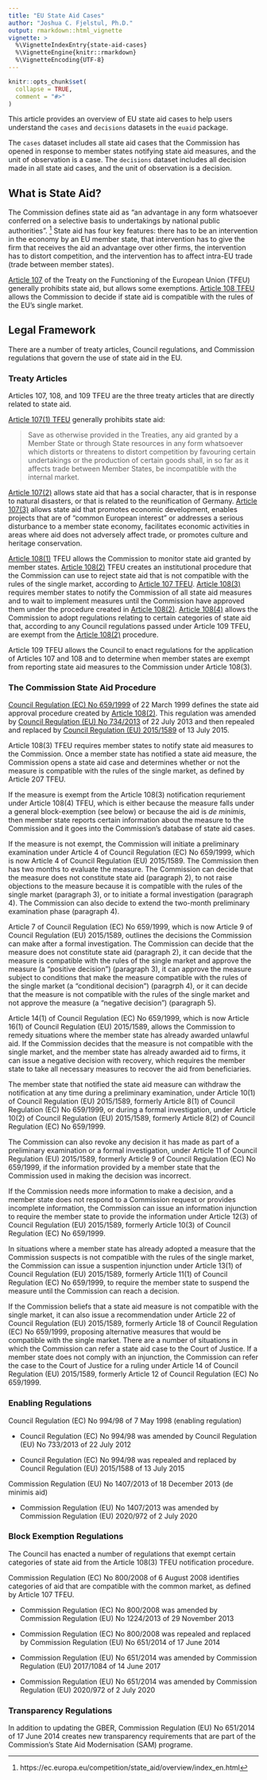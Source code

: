 ```yaml
---
title: "EU State Aid Cases"
author: "Joshua C. Fjelstul, Ph.D."
output: rmarkdown::html_vignette
vignette: >
  %\VignetteIndexEntry{state-aid-cases}
  %\VignetteEngine{knitr::rmarkdown}
  %\VignetteEncoding{UTF-8}
---
```


```r
knitr::opts_chunk$set(
  collapse = TRUE,
  comment = "#>"
)
```

This article provides an overview of EU state aid cases to help users understand the ```cases``` and ```decisions``` datasets in the ```euaid``` package.

The ```cases``` dataset includes all state aid cases that the Commission has opened in response to member states notifying state aid measures, and the unit of observation is a case. The ```decisions``` dataset includes all decision made in all state aid cases, and the unit of observation is a decision. 

## What is State Aid?

The Commission defines state aid as "an advantage in any form whatsoever conferred on a selective basis to undertakings by national public authorities". ^[https://ec.europa.eu/competition/state_aid/overview/index_en.html] State aid has four key features: there has to be an intervention in the economy by an EU member state, that intervention has to give the firm that receives the aid an advantage over other firms, the intervention has to distort competition, and the intervention has to affect intra-EU trade (trade between member states). 

[Article 107](https://eur-lex.europa.eu/legal-content/EN/ALL/?uri=CELEX%3A12008E107) of the Treaty on the Functioning of the European Union (TFEU) generally prohibits state aid, but allows some exemptions. [Article 108 TFEU](https://eur-lex.europa.eu/legal-content/EN/TXT/?qid=1596494907047&uri=CELEX:12008E108) allows the Commission to decide if state aid is compatible with the rules of the EU's single market.

## Legal Framework

There are a number of treaty articles, Council regulations, and Commission regulations that govern the use of state aid in the EU. 

### Treaty Articles

Articles 107, 108, and 109 TFEU are the three treaty articles that are directly related to state aid. 

[Article 107(1) TFEU](https://eur-lex.europa.eu/legal-content/EN/ALL/?uri=CELEX%3A12008E107) generally prohibits state aid: 

> Save as otherwise provided in the Treaties, any aid granted by a Member State or through State resources in any form whatsoever which distorts or threatens to distort competition by favouring certain undertakings or the production of certain goods shall, in so far as it affects trade between Member States, be incompatible with the internal market.

[Article 107(2)](https://eur-lex.europa.eu/legal-content/EN/ALL/?uri=CELEX%3A12008E107) allows state aid that has a social character, that is in response to natural disasters, or that is related to the reunification of Germany. [Article 107(3)](https://eur-lex.europa.eu/legal-content/EN/ALL/?uri=CELEX%3A12008E107) allows state aid that promotes economic development, enables projects that are of "common European interest" or addresses a serious disturbance to a member state economy, facilitates economic activities in areas where aid does not adversely affect trade, or promotes culture and heritage conservation.

[Article 108(1)](https://eur-lex.europa.eu/legal-content/EN/TXT/?qid=1596494907047&uri=CELEX:12008E108) TFEU allows the Commission to monitor state aid granted by member states. [Article 108(2)](https://eur-lex.europa.eu/legal-content/EN/TXT/?qid=1596494907047&uri=CELEX:12008E108) TFEU creates an institutional procedure that the Commission can use to reject state aid that is not compatible with the rules of the single market, according to [Article 107 TFEU](https://eur-lex.europa.eu/legal-content/EN/ALL/?uri=CELEX%3A12008E107). [Article 108(3)](https://eur-lex.europa.eu/legal-content/EN/TXT/?qid=1596494907047&uri=CELEX:12008E108) requires member states to notify the Commission of all state aid measures and to wait to implement measures until the Commission have approved them under the procedure created in [Article 108(2)](https://eur-lex.europa.eu/legal-content/EN/TXT/?qid=1596494907047&uri=CELEX:12008E108). [Article 108(4)](https://eur-lex.europa.eu/legal-content/EN/TXT/?qid=1596494907047&uri=CELEX:12008E108) allows the Commission to adopt regulations relating to certain categories of state aid that, according to any Council regulations passed under Article 109 TFEU, are exempt from the [Article 108(2)](https://eur-lex.europa.eu/legal-content/EN/TXT/?qid=1596494907047&uri=CELEX:12008E108) procedure.

Article 109 TFEU allows the Council to enact regulations for the application of Articles 107 and 108 and to determine when member states are exempt from reporting state aid measures to the Commission under Article 108(3).

### The Commission State Aid Procedure

[Council Regulation (EC) No 659/1999](https://eur-lex.europa.eu/legal-content/EN/TXT/?qid=1596499128738&uri=CELEX:31999R0659) of 22 March 1999 defines the state aid approval procedure created by [Article 108(2)](https://eur-lex.europa.eu/legal-content/EN/TXT/?qid=1596494907047&uri=CELEX:12008E108). This regulation was amended by [Council Regulation (EU) No 734/2013](https://eur-lex.europa.eu/legal-content/EN/TXT/?qid=1596499550881&uri=CELEX:32013R0734) of 22 July 2013 and then repealed and replaced by [Council Regulation (EU) 2015/1589](https://eur-lex.europa.eu/legal-content/EN/TXT/?uri=celex:32015R1589) of 13 July 2015. 

Article 108(3) TFEU requires member states to notify state aid measures to the Commission. Once a member state has notified a state aid measure, the Commission opens a state aid case and determines whether or not the measure is compatible with the rules of the single market, as defined by Article 207 TFEU. 

If the measure is exempt from the Article 108(3) notification requriement under Article 108(4) TFEU, which is either because the measure falls under a general block-exemption (see below) or because the aid is *de minimis*, then member state reports certain information about the measure to the Commission and it goes into the Commission's database of state aid cases. 

If the measure is not exempt, the Commission will initiate a preliminary examination under Article 4 of Council Regulation (EC) No 659/1999, which is now Article 4 of Council Regulation (EU) 2015/1589. The Commission then has two months to evaluate the measure. The Commission can decide that the measure does not constitute state aid (paragraph 2), to not raise objections to the measure because it is compatible with the rules of the single market (paragraph 3), or to initiate a formal investigation (paragraph 4). The Commission can also decide to extend the two-month preliminary examination phase (paragraph 4). 

Article 7 of Council Regulation (EC) No 659/1999, which is now Article 9 of Council Regulation (EU) 2015/1589, outlines the decisions the Commission can make after a formal investigation. The Commission can decide that the measure does not constitute state aid (paragraph 2), it can decide that the measure is compatible with the rules of the single market and approve the measure (a "positive decision") (paragraph 3), it can approve the measure subject to conditions that make the measure compatible with the rules of the single market (a "conditional decision") (paragrph 4), or it can decide that the measure is not compatible with the rules of the single market and not approve the measure (a "negative decision") (paragraph 5).

Article 14(1) of Council Regulation (EC) No 659/1999, which is now Article 16(1) of Council Regulation (EU) 2015/1589, allows the Commission to remedy situations where the member state has already awarded unlawful aid. If the Commission decides that the measure is not compatible with the single market, and the member state has already awarded aid to firms, it can issue a negative decision with recovery, which requires the member state to take all necessary measures to recover the aid from beneficiaries. 

The member state that notified the state aid measure can withdraw the notification at any time during a preliminary examination, under Article 10(1) of Council Regulation (EU) 2015/1589, formerly Article 8(1) of Council Regulation (EC) No 659/1999, or during a formal investigation, under Article 10(2) of Council Regulation (EU) 2015/1589, formerly Article 8(2) of Council Regulation (EC) No 659/1999.

The Commission can also revoke any decision it has made as part of a preliminary examination or a formal investigation, under Article 11 of Council Regulation (EU) 2015/1589, formerly Article 9 of Council Regulation (EC) No 659/1999, if the information provided by a member state that the Commission used in making the decision was incorrect. 

If the Commission needs more information to make a decision, and a member state does not respond to a Commission request or provides incomplete information, the Commission can issue an information injunction to require the member state to provide the information under Article 12(3) of Council Regulation (EU) 2015/1589, formerly Article 10(3) of Council Regulation (EC) No 659/1999. 

In situations where a member state has already adopted a measure that the Commission suspects is not compatible with the rules of the single market, the Commission can issue a suspention injunction under Article 13(1) of Council Regulation (EU) 2015/1589, formerly Article 11(1) of Council Regulation (EC) No 659/1999, to require the member state to suspend the measure until the Commission can reach a decision.

If the Commission beliefs that a state aid measure is not compatible with the single market, it can also issue a recommendation under Article 22 of Council Regulation (EU) 2015/1589, formerly Article 18 of Council Regulation (EC) No 659/1999, proposing alternative measures that would be compatible with the single market. 
There are a number of situations in which the Commission can refer a state aid case to the Court of Justice. 
If a member state does not comply with an injunction, the Commission can refer the case to the Court of Justice for a ruling under Article 14 of Council Regulation (EU) 2015/1589, formerly Article 12 of Council Regulation (EC) No 659/1999. 

### Enabling Regulations

Council Regulation (EC) No 994/98 of 7 May 1998 (enabling regulation) 

* Council Regulation (EC) No 994/98 was amended by Council Regulation (EU) No 733/2013 of 22 July 2012

* Council Regulation (EC) No 994/98 was repealed and replaced by Council Regulation (EU) 2015/1588 of 13 July 2015

Commission Regulation (EU) No 1407/2013 of 18 December 2013 (de minimis aid)

* Commission Regulation (EU) No 1407/2013 was amended by Commission Regulation (EU) 2020/972 of 2 July 2020

### Block Exemption Regulations

The Council has enacted a number of regulations that exempt certain categories of state aid from the Article 108(3) TFEU notification procedure. 

Commission Regulation (EC) No 800/2008 of 6 August 2008 identifies categories of aid that are compatible with the common market, as defined by Article 107 TFEU. 

* Commission Regulation (EC) No 800/2008 was amended by Commission Regulation (EU) No 1224/2013 of 29 November 2013

* Commission Regulation (EC) No 800/2008 was repealed and replaced by Commission Regulation (EU) No 651/2014 of 17 June 2014

* Commission Regulation (EU) No 651/2014 was amended by Commission Regulation (EU) 2017/1084 of 14 June 2017

* Commission Regulation (EU) No 651/2014 was amended by Commission Regulation (EU) 2020/972 of 2 July 2020

### Transparency Regulations

In addition to updating the GBER, Commission Regulation (EU) No 651/2014 of 17 June 2014 creates new transparency requirements that are part of the Commission's State Aid Modernisation (SAM) programe.


